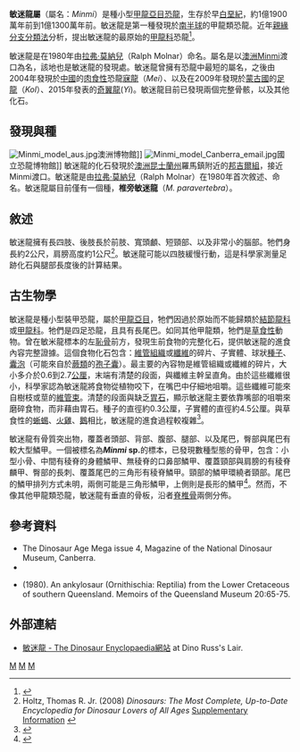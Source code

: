 {{Automatic Taxobox
| taxon = Minmi
| fossil_range = [[白堊紀|白堊紀]]早期，{{fossil_range|119|113}}
| image = Minmi paravertebra dinosauria .png
| image_caption = 
| authority = [[拉弗·莫納兒|Molnar]]，1980
| binomial = 椎旁敏迷龍<br>''Minmi paravertebra''
| binomial_authority = Molnar，1980
}}

'''敏迷龍屬'''（屬名：''Minmi''）是種小型[[甲龍亞目|甲龍亞目]][[恐龍|恐龍]]，生存於早[[白堊紀|白堊紀]]，約1億1900萬年前到1億1300萬年前。敏迷龍是第一種發現於[[南半球|南半球]]的甲龍類恐龍。近年[[親緣分支分類法|親緣分支分類法]]分析，提出敏迷龍的最原始的[[甲龍科|甲龍科]]恐龍<ref name=ThompsonEtAl>{{Cite journal |author=Richard S. Thompson, Jolyon C. Parish, Susannah C. R. Maidment and Paul M. Barrett |year=2011 |title=Phylogeny of the ankylosaurian dinosaurs (Ornithischia: Thyreophora) |url=http://www.tandfonline.com/doi/abs/10.1080/14772019.2011.569091 |journal=Journal of Systematic Palaeontology |volume=in press |issue= |pages= |doi=10.1080/14772019.2011.569091 |access-date=2012-08-27 |archive-date=2020-05-30 |archive-url=https://web.archive.org/web/20200530180257/https://www.tandfonline.com/doi/abs/10.1080/14772019.2011.569091 |dead-url=no }}</ref>。

敏迷龍是在1980年由[[拉弗·莫納兒|拉弗·莫納兒]]（Ralph Molnar）命名。屬名是以[[澳洲|澳洲]]Minmi渡口為名，該地也是敏迷龍的發現處。敏迷龍曾擁有恐龍中最短的屬名，之後由2004年發現於[[中國|中國]]的[[肉食性|肉食性]]恐龍[[寐龍|寐龍]]（''Mei''）、以及在2009年發現於[[蒙古國|蒙古國]]的[[足龍|足龍]]（''Kol''）、2015年發表的[[奇翼龍|奇翼龍]](''Yi'')。敏迷龍目前已發現兩個完整骨骸，以及其他化石。

==發現與種==
[[File:Minmi_model_aus.jpg|thumb]]澳洲博物館]]
[[File:Minmi_model_Canberra_email.jpg|thumb]]國立恐龍博物館]]
敏迷龍的化石發現於[[澳洲|澳洲]][[昆士蘭州|昆士蘭州]]羅馬鎮附近的[[邦吉爾組|邦吉爾組]]，接近Minmi渡口。敏迷龍是由[[拉弗·莫納兒|拉弗·莫納兒]]（Ralph Molnar）在1980年首次敘述、命名。敏迷龍屬目前僅有一個種，'''椎旁敏迷龍'''（''M. paravertebra''）。

==敘述==
敏迷龍擁有長四肢、後肢長於前肢、寬頭顱、短頸部、以及非常小的腦部。牠們身長約2公尺，肩膀高度約1公尺<ref name="Holtz2008">Holtz, Thomas R. Jr. (2008) ''Dinosaurs: The Most Complete, Up-to-Date Encyclopedia for Dinosaur Lovers of All Ages'' [http://www.geol.umd.edu/~tholtz/dinoappendix/DinoappendixSummer2008.pdf Supplementary Information] {{Wayback|url=http://www.geol.umd.edu/~tholtz/dinoappendix/DinoappendixSummer2008.pdf |date=20110615201329 }}</ref>。敏迷龍可能以四肢緩慢行動，這是科學家測量足跡化石與腿部長度後的計算結果。

==古生物學==
敏迷龍是種小型裝甲恐龍，屬於[[甲龍亞目|甲龍亞目]]，牠們因過於原始而不能歸類於[[結節龍科|結節龍科]]或[[甲龍科|甲龍科]]。牠們是四足恐龍，且具有長尾巴。如同其他甲龍類，牠們是[[草食性|草食性]]動物。曾在敏米龍標本的左[[恥骨|恥骨]]前方，發現生前食物的完整化石，提供敏迷龍的進食內容完整證據。這個食物化石包含：[[維管組織|維管組織]]或[[纖維|纖維]]的碎片、子實體、球狀[[種子|種子]]、[[囊泡|囊泡]]（可能來自於[[蕨類|蕨類]]的[[孢子囊|孢子囊]]）。最主要的內容物是維管組織或纖維的碎片，大小多介於0.6到2.7[[公厘|公厘]]，末端有清楚的段面，與纖維主幹呈直角。由於這些纖維很小，科學家認為敏迷龍將食物從植物咬下，在嘴巴中仔細地咀嚼。這些纖維可能來自樹枝或莖的[[維管束|維管束]]。清楚的段面與缺乏[[胃石|胃石]]，顯示敏迷龍主要依靠嘴部的咀嚼來磨碎食物，而非藉由胃石。種子的直徑約0.3公厘，子實體的直徑約4.5公厘。與草食性的[[蜥蜴|蜥蜴]]、[[火雞|火雞]]、[[鵝|鵝]]相比，敏迷龍的進食過程較複雜<ref name=MC01>{{cite book |last=Molnar |first=Ralph E. |coauthors=and Clifford, H. Trevor |year=2001 |chapter=An ankylosaurian cololite from Queensland, Australia |title=The Armored Dinosaurs |editor=Carpenter, Kenneth (ed.) |pages=399-412 |publisher=Indiana University Press |location=Bloomington, IN |isbn=0-253-33964-2}}</ref>。

敏迷龍有骨質突出物，覆蓋者頭部、背部、腹部、腿部、以及尾巴，臀部與尾巴有較大型鱗甲。一個被標名為'''''Minmi'' sp.'''的標本，已發現數種型態的骨甲，包含：小型小骨、中間有稜脊的身體鱗甲、無稜脊的口鼻部鱗甲、覆蓋頸部與肩膀的有稜脊麟甲、臀部的長刺、覆蓋尾巴的三角形有稜脊鱗甲。頸部的鱗甲環繞者頸部。尾巴的鱗甲排列方式未明，兩側可能是三角形鱗甲，上側則是長形的鱗甲<ref name=REM01>{{cite book |last=Molnar |first=Ralph E. |year=2001 |chapter=Armor of the small ankylosaur ''Minmi'' |title=The Armored Dinosaurs |editor=Carpenter, Kenneth (ed.) |pages=341-362 |publisher=Indiana University Press |location=Bloomington, IN |isbn=0-253-33964-2}}</ref>。然而，不像其他甲龍類恐龍，敏迷龍有垂直的骨板，沿者[[脊椎骨|脊椎骨]]兩側分佈。

==參考資料==
{{reflist}}
*The Dinosaur Age Mega issue 4, Magazine of the National Dinosaur Museum, Canberra.
*{{cite book|author=David Lambert, Darren Naish, Elizabeth Wyse|year=2002|title=Encyclopedia of Dinosaurs and Prehistoric Life|publisher= Dorling Kindersley Publishers Ltd}}
* {{aut|Molnar, R. E.}} (1980). An ankylosaur (Ornithischia: Reptilia) from the Lower Cretaceous of southern Queensland. Memoirs of the Queensland Museum 20:65-75.

==外部連結==
*[http://www.dinoruss.com/de_4/dino30.htm 敏迷龍 - The Dinosaur Enyclopaedia網站] {{Wayback|url=http://www.dinoruss.com/de_4/dino30.htm |date=20071219163142 }} at Dino Russ's Lair.
{{裝甲類|A.}}
{{Taxonbar|from=Q133007}}

[[Category:甲龍亞目|M]]
[[Category:上白堊紀恐龍|M]]
[[Category:大洋洲恐龍|M]]